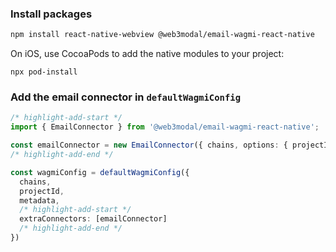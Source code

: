 
### Install packages

```bash npm2yarn
npm install react-native-webview @web3modal/email-wagmi-react-native
```

On iOS, use CocoaPods to add the native modules to your project:

```
npx pod-install
```

### Add the email connector in `defaultWagmiConfig`

```ts
/* highlight-add-start */
import { EmailConnector } from '@web3modal/email-wagmi-react-native';

const emailConnector = new EmailConnector({ chains, options: { projectId, metadata } });
/* highlight-add-end */

const wagmiConfig = defaultWagmiConfig({
  chains,
  projectId,
  metadata,
  /* highlight-add-start */
  extraConnectors: [emailConnector]
  /* highlight-add-end */
})
```


